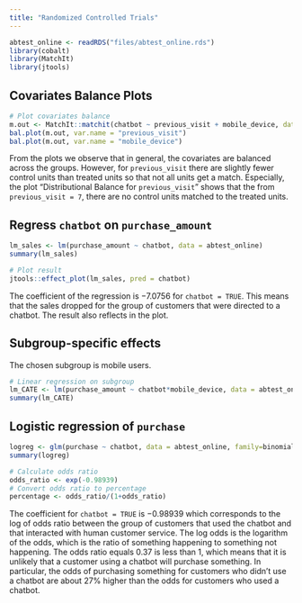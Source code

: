 ```yaml
---
title: "Randomized Controlled Trials"
---
```


```r
abtest_online <- readRDS("files/abtest_online.rds")
library(cobalt)
library(MatchIt)
library(jtools)
```


## Covariates Balance Plots

```r
# Plot covariates balance
m.out <- MatchIt::matchit(chatbot ~ previous_visit + mobile_device, data = abtest_online)
bal.plot(m.out, var.name = "previous_visit")
bal.plot(m.out, var.name = "mobile_device")
```

From the plots we observe that in general, the covariates are balanced across the groups. However, for `previous_visit` there are slightly fewer control units than treated units so that not all units get a match. Especially, the plot "Distributional Balance for `previous_visit`" shows that the from `previous_visit = 7`, there are no control units matched to the treated units.

## Regress `chatbot` on `purchase_amount`

```r
lm_sales <- lm(purchase_amount ~ chatbot, data = abtest_online)
summary(lm_sales)

# Plot result
jtools::effect_plot(lm_sales, pred = chatbot)
```

The coefficient of the regression is $-7.0756$ for `chatbot = TRUE`. This means that the sales dropped for the group of customers that were directed to a chatbot. The result also reflects in the plot. 

## Subgroup-specific effects

The chosen subgroup is mobile users.

```r
# Linear regression on subgroup
lm_CATE <- lm(purchase_amount ~ chatbot*mobile_device, data = abtest_online)
summary(lm_CATE)
```

## Logistic regression of `purchase`

```r
logreg <- glm(purchase ~ chatbot, data = abtest_online, family=binomial)
summary(logreg)

# Calculate odds ratio
odds_ratio <- exp(-0.98939)
# Convert odds ratio to percentage
percentage <- odds_ratio/(1+odds_ratio)
```

The coefficient for `chatbot = TRUE` is $-0.98939$ which corresponds to the log of odds ratio between the group of customers that used the chatbot and that interacted with human customer service. The log odds is the logarithm of the odds, which is the ratio of something happening to something not happening. The odds ratio equals $0.37$ is less than $1$, which means that it is unlikely that a customer using a chatbot will purchase something. In particular, the odds of purchasing something for customers who didn't use a chatbot are about $27\%$ higher than the odds for customers who used a chatbot.